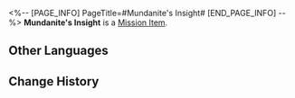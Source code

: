 <%-- [PAGE_INFO]
PageTitle=#Mundanite's Insight#
[END_PAGE_INFO] --%>
{{Item Infobox
|id          = 140449
|image       = Item Mundanite's Insight.png
|type        = Mission Item
|invCategory = Missions
|rarity      = 3
|effect      = 
|description = A most exquisite scroll, holding a doctor's prescription within.<br />Dr. Ratio advises you to only unveil it in a moment of life or death.
}}
{{Description|''"You look distressed. Is something troubling you? If so, you can figure it out yourself."''}}
'''Mundanite's Insight''' is a [[Mission Item]].

==Other Languages==
{{Other Languages
|en   = Mundanite's Insight
|zhs  = 庸人的见地
|zht  = 庸人的見地
|ja   = 凡人の見地
|ko   = 범인(凡人)의 식견
|es   = Perspectiva de un Mediocre
|fr   = Avis d'Indigent
|ru   = Откровение заурядности
|th   = มุมมองของปุถุชนคนสามัญ
|vi   = Tầm Nhìn Của Kẻ Tầm Thường
|de   = Einblick des Mundanen
|id   = Pemikiran Orang Biasa
|pt   = Percepção de Mundanita
}}

==Change History==
{{Change History|2.1}}